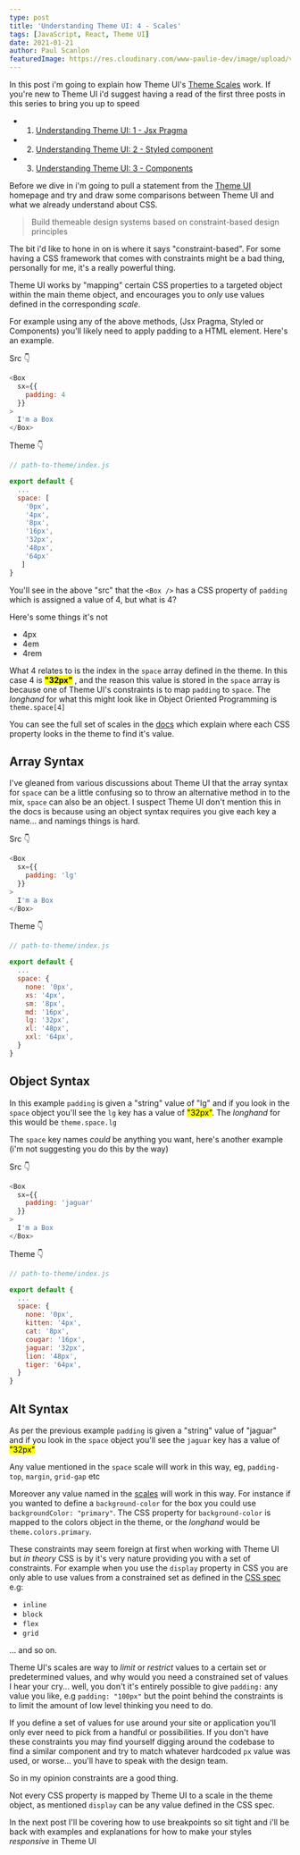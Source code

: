 ```yaml
---
type: post
title: 'Understanding Theme UI: 4 - Scales'
tags: [JavaScript, React, Theme UI]
date: 2021-01-21
author: Paul Scanlon
featuredImage: https://res.cloudinary.com/www-paulie-dev/image/upload/v1611161909/paulie.dev/2021/01/theme-ui-alpha-4_pwoa5f.jpg
---
```


In this post i'm going to explain how Theme UI's [Theme Scales](https://theme-ui.com/theme-spec#theme-scales) work. If
you're new to Theme UI i'd suggest having a read of the first three posts in this series to bring you up to speed

- 1. [Understanding Theme UI: 1 - Jsx Pragma](/posts/2021/01/theme-ui-alpha-1/)
- 2. [Understanding Theme UI: 2 - Styled component](/posts/2021/01/theme-ui-alpha-2/)
- 3. [Understanding Theme UI: 3 - Components](/posts/2021/01/theme-ui-alpha-3/)

Before we dive in i'm going to pull a statement from the [Theme UI](https://theme-ui.com/) homepage and try and draw
some comparisons between Theme UI and what we already understand about CSS.

> Build themeable design systems based on constraint-based design principles

The bit i'd like to hone in on is where it says "constraint-based". For some having a CSS framework that comes with
constraints might be a bad thing, personally for me, it's a really powerful thing.

Theme UI works by "mapping" certain CSS properties to a targeted object within the main theme object, and encourages you
to _only_ use values defined in the corresponding _scale_.

For example using any of the above methods, (Jsx Pragma, Styled or Components) you'll likely need to apply padding to a
HTML element. Here's an example.

Src 👇

```javascript
<Box
  sx={{
    padding: 4
  }}
>
  I'm a Box
</Box>
```

Theme 👇

```javascript
// path-to-theme/index.js

export default {
  ...
  space: [
    '0px',
    '4px',
    '8px',
    '16px',
    '32px',
    '48px',
    '64px'
   ]
}
```

You'll see in the above "src" that the `<Box />` has a CSS property of `padding` which is assigned a value of 4, but
what is 4?

Here's some things it's not

- 4px
- 4em
- 4rem

What 4 relates to is the index in the `space` array defined in the theme. In this case 4 is <mark>**"32px"**</mark> ,
and the reason this value is stored in the `space` array is because one of Theme UI's constraints is to map `padding` to
`space`. The _longhand_ for what this might look like in Object Oriented Programming is `theme.space[4]`

You can see the full set of scales in the [docs](https://theme-ui.com/theme-spec#theme-scales) which explain where each
CSS property looks in the theme to find it's value.

## Array Syntax

I've gleaned from various discussions about Theme UI that the array syntax for `space` can be a little confusing so to
throw an alternative method in to the mix, `space` can also be an object. I suspect Theme UI don't mention this in the
docs is because using an object syntax requires you give each key a name... and namings things is hard.

Src 👇

```javascript
<Box
  sx={{
    padding: 'lg'
  }}
>
  I'm a Box
</Box>
```

Theme 👇

```javascript
// path-to-theme/index.js

export default {
  ...
  space: {
    none: '0px',
    xs: '4px',
    sm: '8px',
    md: '16px',
    lg: '32px',
    xl: '48px',
    xxl: '64px',
  }
}
```

## Object Syntax

In this example `padding` is given a "string" value of "lg" and if you look in the `space` object you'll see the `lg`
key has a value of <mark>"32px"</mark>. The _longhand_ for this would be `theme.space.lg`

The `space` key names _could_ be anything you want, here's another example (i'm not suggesting you do this by the way)

Src 👇

```javascript
<Box
  sx={{
    padding: 'jaguar'
  }}
>
  I'm a Box
</Box>
```

Theme 👇

```javascript
// path-to-theme/index.js

export default {
  ...
  space: {
    none: '0px',
    kitten: '4px',
    cat: '8px',
    cougar: '16px',
    jaguar: '32px',
    lion: '48px',
    tiger: '64px',
  }
}
```

## Alt Syntax

As per the previous example `padding` is given a "string" value of "jaguar" and if you look in the `space` object you'll
see the `jaguar` key has a value of <mark>"32px"</mark>

Any value mentioned in the `space` scale will work in this way, eg, `padding-top`, `margin`, `grid-gap` etc

Moreover any value named in the [scales](https://theme-ui.com/theme-spec#theme-scales) will work in this way. For
instance if you wanted to define a `background-color` for the box you could use `backgroundColor: "primary"`. The CSS
property for `background-color` is mapped to the colors object in the theme, or the _longhand_ would be
`theme.colors.primary`.

These constraints may seem foreign at first when working with Theme UI but _in theory_ CSS is by it's very nature
providing you with a set of constraints. For example when you use the `display` property in CSS you are only able to use
values from a constrained set as defined in the [CSS spec](https://www.w3schools.com/cssref/pr_class_display.asp) e.g:

- `inline`
- `block`
- `flex`
- `grid`

... and so on.

Theme UI's scales are way to _limit_ or _restrict_ values to a certain set or predetermined values, and why would you
need a constrained set of values I hear your cry... well, you don't it's entirely possible to give `padding:` any value
you like, e.g `padding: "100px"` but the point behind the constraints is to limit the amount of low level thinking you
need to do.

If you define a set of values for use around your site or application you'll only ever need to pick from a handful or
possibilities. If you don't have these constraints you may find yourself digging around the codebase to find a similar
component and try to match whatever hardcoded `px` value was used, or worse... you'll have to speak with the design
team.

So in my opinion constraints are a good thing.

Not every CSS property is mapped by Theme UI to a scale in the theme object, as mentioned `display` can be any value
defined in the CSS spec.

In the next post I'll be covering how to use breakpoints so sit tight and i'll be back with examples and explanations
for how to make your styles _responsive_ in Theme UI
